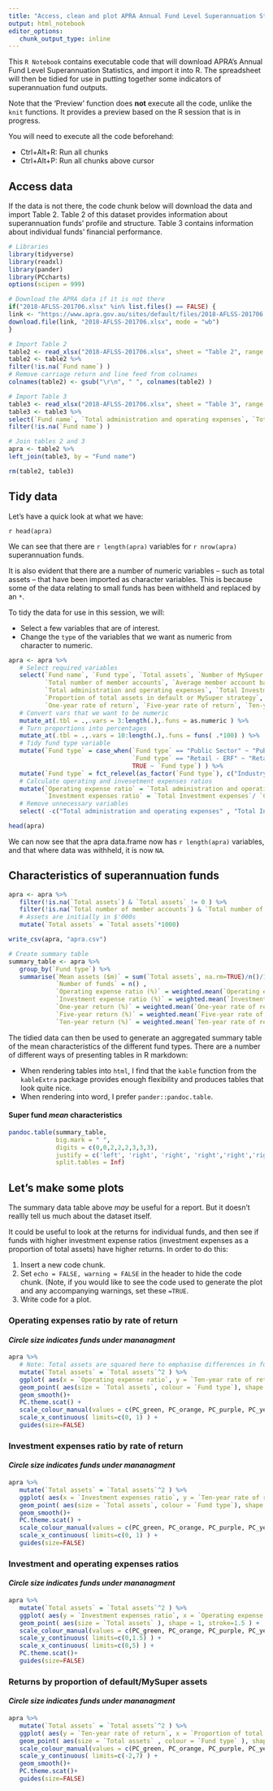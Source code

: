 ```yaml
---
title: "Access, clean and plot APRA Annual Fund Level Superannuation Statistics"
output: html_notebook
editor_options: 
   chunk_output_type: inline
---
```

   
This `R Notebook` contains executable code that will download APRA's Annual Fund Level Superannuation Statistics, and import it into R. The spreadsheet will then be tidied for use in putting together some indicators of superannuation fund outputs.

Note that the 'Preview' function does **not** execute all the code, unlike the `knit` functions. It provides a preview based on the R session that is in progress. 

You will need to execute all the code beforehand:

- Ctrl+Alt+R: Run all chunks
- Ctrl+Alt+P: Run all chunks above cursor

## Access data

If the data is not there, the code chunk below will download the data and import Table 2. Table 2 of this dataset provides information about superannuation funds' profile and structure. Table 3 contains information about individual funds' financial performance.

```r
# Libraries
library(tidyverse)
library(readxl)
library(pander) 
library(PCcharts)
options(scipen = 999) 

# Download the APRA data if it is not there
if("2018-AFLSS-201706.xlsx" %in% list.files() == FALSE) { 
link <- "https://www.apra.gov.au/sites/default/files/2018-AFLSS-201706.xlsx"
download.file(link, "2018-AFLSS-201706.xlsx", mode = "wb")
}

# Import Table 2
table2 <- read_xlsx("2018-AFLSS-201706.xlsx", sheet = "Table 2", range = "A5:AA206", col_names = TRUE, trim_ws = TRUE) 
table2 <- table2 %>% 
filter(!is.na(`Fund name`) )
# Remove carriage return and line feed from colnames
colnames(table2) <- gsub("\r\n", " ", colnames(table2) )

# Import Table 3
table3 <- read_xlsx("2018-AFLSS-201706.xlsx", sheet = "Table 3", range = "A5:CE206", col_names = TRUE, trim_ws = TRUE)
table3 <- table3 %>%
select(`Fund name`, `Total administration and operating expenses`, `Total Investment expenses`, `Cash flow adjusted net assets`) %>% 
filter(!is.na(`Fund name`) )

# Join tables 2 and 3
apra <- table2 %>% 
left_join(table3, by = "Fund name")

rm(table2, table3)

```

## Tidy data
Let's have a quick look at what we have:
   
`r head(apra)`

We can see that there are `r length(apra)` variables for `r nrow(apra)` superannuation funds. 

It is also evident that there are a number of numeric variables -- such as total assets -- that have been imported as character variables. This is because some of the data relating to small funds has been withheld and replaced by an `*`.

To tidy the data for use in this session, we will:
   
- Select a few variables that are of interest.
- Change the `type` of the variables that we want as numeric from character to numeric. 

```r

apra <- apra %>% 
   # Select required variables
   select(`Fund name`, `Fund type`, `Total assets`, `Number of MySuper products authorised`, 
          `Total number of member accounts`, `Average member account balance` ,
          `Total administration and operating expenses`, `Total Investment expenses` , `Cash flow adjusted net assets`, 
          `Proportion of total assets in default or MySuper strategy`,
          `One-year rate of return`, `Five-year rate of return`, `Ten-year rate of return` ) %>% 
   # Convert vars that we want to be numeric
   mutate_at(.tbl = .,.vars = 3:length(.),.funs = as.numeric ) %>% 
   # Turn proportions into percentages
   mutate_at(.tbl = .,.vars = 10:length(.),.funs = funs( .*100) ) %>% 
   # Tidy fund type variable
   mutate(`Fund type` = case_when(`Fund type` == "Public Sector" ~ "Public sector" ,
                                  `Fund type` == "Retail - ERF" ~ "Retail" , 
                                  TRUE ~ `Fund type`) ) %>% 
   mutate(`Fund type` = fct_relevel(as_factor(`Fund type`), c("Industry", "Retail", "Corporate", "Public sector") ) ) %>% 
   # Calculate operating and invesetment expenses ratios
   mutate(`Operating expense ratio` = `Total administration and operating expenses`/ `Cash flow adjusted net assets`*100 , 
          `Investment expenses ratio` = `Total Investment expenses`/ `Cash flow adjusted net assets`*100 ) %>% 
   # Remove unnecessary variables
   select( -c("Total administration and operating expenses" , "Total Investment expenses" , "Cash flow adjusted net assets") )

head(apra)

```


We can now see that the apra data.frame now has `r length(apra)` variables, and that where data was withheld, it is now `NA`.

## Characteristics of superannuation funds

```r

apra <- apra %>%
   filter(!is.na(`Total assets`) & `Total assets` != 0 ) %>%
   filter(!is.na(`Total number of member accounts`) & `Total number of member accounts` != 0 ) %>% 
   # Assets are initially in $'000s
   mutate(`Total assets` = `Total assets`*1000) 

write_csv(apra, "apra.csv")

# Create summary table
summary_table <- apra %>%
   group_by(`Fund type`) %>%
   summarise(`Mean assets ($m)` = sum(`Total assets`, na.rm=TRUE)/n()/1000000 ,
             `Number of funds` = n() ,
             `Operating expense ratio (%)` = weighted.mean(`Operating expense ratio`, `Total assets`, na.rm = TRUE) ,
             `Investment expense ratio (%)` = weighted.mean(`Investment expenses ratio`, `Total assets`, na.rm = TRUE) ,
             `One-year return (%)` = weighted.mean(`One-year rate of return`, `Total assets`, na.rm = TRUE) ,
             `Five-year return (%)` = weighted.mean(`Five-year rate of return`, `Total assets`, na.rm = TRUE) ,
             `Ten-year return (%)` = weighted.mean(`Ten-year rate of return`, `Total assets`, na.rm = TRUE) )

```

The tidied data can then be used to generate an aggregated summary table of the mean characteristics of the different fund types. There are a number of different ways of presenting tables in R markdown:
   
- When rendering tables into `html`, I find that the `kable` function from the `kableExtra` package provides enough flexibility and produces tables that look quite nice.
- When rendering into word, I prefer `pander::pandoc.table`.

#### Super fund *mean* characteristics
```r
pandoc.table(summary_table, 
             big.mark = " ", 
             digits = c(0,0,2,2,2,3,3,3),
             justify = c('left', 'right', 'right', 'right','right','right','right','right') ,
             split.tables = Inf)

```

## Let's make some plots

The summary data table above *may* be useful for a report. But it doesn't reallly tell us much about the dataset itself.

It could be useful to look at the returns for individual funds, and then see if funds with higher investment expense ratios (investment expenses as a proportion of total assets) have higher returns.
In order to do this:

1. Insert a new code chunk.
2. Set `echo = FALSE, warning = FALSE` in the header to hide the code chunk. (Note, if you would like to see the code used to generate the plot and any accompanying warnings, set these `=TRUE`.  
3. Write code for a plot. 

### Operating expenses ratio by rate of return 
#### *Circle size indicates funds under mananagment*
```r

apra %>%
   # Note: Total assets are squared here to emphasise differences in fund size
   mutate(`Total assets` = `Total assets`^2 ) %>% 
   ggplot( aes(x = `Operating expense ratio`, y = `Ten-year rate of return`) ) +
   geom_point( aes(size = `Total assets`, colour = `Fund type`), shape = 1, stroke=1.1) +
   geom_smooth()+
   PC.theme.scat() +
   scale_colour_manual(values = c(PC_green, PC_orange, PC_purple, PC_yellow) ) +
   scale_x_continuous( limits=c(0, 1) ) +
   guides(size=FALSE) 

```

### Investment expenses ratio by rate of return 
#### *Circle size indicates funds under mananagment*
```r

apra %>% 
   mutate(`Total assets` = `Total assets`^2 ) %>% 
   ggplot( aes(x = `Investment expenses ratio`, y = `Ten-year rate of return`) ) +
   geom_point( aes(size = `Total assets`, colour = `Fund type`), shape = 1, stroke=1.1) +
   geom_smooth()+
   PC.theme.scat() +
   scale_colour_manual(values = c(PC_green, PC_orange, PC_purple, PC_yellow) ) +
   scale_x_continuous( limits=c(0, 1) ) +
   guides(size=FALSE) 

```

### Investment and operating expenses ratios
#### *Circle size indicates funds under mananagment*
```r

apra %>% 
   mutate(`Total assets` = `Total assets`^2 ) %>% 
   ggplot( aes(y = `Investment expenses ratio`, x = `Operating expense ratio`, colour = `Fund type`) ) +
   geom_point( aes(size = `Total assets` ), shape = 1, stroke=1.5 ) +
   scale_colour_manual(values = c(PC_green, PC_orange, PC_purple, PC_yellow) ) +
   scale_y_continuous( limits=c(0,1.5) ) +
   scale_x_continuous( limits=c(0,5) ) +
   PC.theme.scat()+
   guides(size=FALSE) 

```

### Returns by proportion of default/MySuper assets
#### *Circle size indicates funds under mananagment*
```r

apra %>% 
   mutate(`Total assets` = `Total assets`^2 ) %>% 
   ggplot( aes(y = `Ten-year rate of return`, x = `Proportion of total assets in default or MySuper strategy`) ) +
   geom_point( aes(size = `Total assets` , colour = `Fund type` ), shape = 1, stroke = 1.05) +
   scale_colour_manual(values = c(PC_green, PC_orange, PC_purple, PC_yellow) ) +
   scale_y_continuous( limits=c(-2,7) ) +
   geom_smooth()+
   PC.theme.scat()+
   guides(size=FALSE) 
   
```
